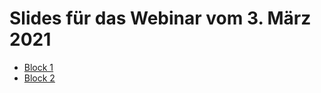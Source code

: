 

# Slides für das Webinar vom 3. März 2021


- [Block 1](block1.html)
- [Block 2](block2.html)





